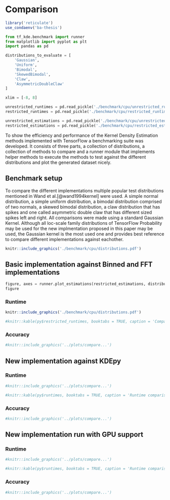 # Comparison {#comparison}

```r
library('reticulate')
use_condaenv('ba-thesis')
```

```python
from tf_kde.benchmark import runner
from matplotlib import pyplot as plt
import pandas as pd

distributions_to_evaluate = [
    'Gaussian',
    'Uniform',
    'Bimodal',
    'SkewedBimodal',
    'Claw',
    'AsymmetricDoubleClaw'
]

xlim = [-8, 8]

unrestricted_runtimes = pd.read_pickle('./benchmark/cpu/unrestricted_runtimes.pkl')
restricted_runtimes = pd.read_pickle('./benchmark/cpu/restricted_runtimes.pkl')

unrestricted_estimations = pd.read_pickle('./benchmark/cpu/unrestricted_estimations.pkl')
restricted_estimations = pd.read_pickle('./benchmark/cpu/restricted_estimations.pkl')

```

To show the efficiency and performance of the Kernel Density Estimation methods implemented with TensorFlow a benchmarking suite was developed. It consists of three parts, a collection of distributions, a collection of methods to compare and a runner module that implements helper methods to execute the methods to test against the different distributions and plot the generated dataset nicely.

## Benchmark setup

To compare the different implementations multiple popular test distributions mentioned in Wand et al.[@wand1994kernel] were used. A simple normal distribution, a simple uniform distribution, a bimodal distribution comprised of two normals, a skewed bimodal distribution, a claw distribution that has spikes and one called asymmetric double claw that has different sized spikes left and right. All comparisons were made using a standard Gaussian Kernel. Although all loc-scale family distributions of TensorFlow Probability may be used for the new implmentation proposed in this paper may be used, the Gaussian kernel is the most used one and provides best reference to compare different implementations against eachother.

```r
knitr::include_graphics('./benchmark/cpu/distributions.pdf')
```
## Basic implementation against Binned and FFT implementations

```python
figure, axes = runner.plot_estimations(restricted_estimations, distributions_to_evaluate, 1e3, ['ZfitExact', 'ZfitExactwithAdaptiveBandwidth', 'ZfitBinned'])
figure
```

### Runtime

```r
knitr::include_graphics('./benchmark/cpu/distributions.pdf')
```

```r
#knitr::kable(py$restricted_runtimes, booktabs = TRUE, caption = 'Comparing additional methods')
```


### Accuracy

```python
#knitr::include_graphics('../plots/compare...')
```


## New implementation against KDEpy

### Runtime

```python
#knitr::include_graphics('../plots/compare...')
```


```r
#knitr::kable(py$runtimes, booktabs = TRUE, caption = 'Runtime comparison')
```

### Accuracy

```python
#knitr::include_graphics('../plots/compare...')
```

## New implementation run with GPU support

### Runtime

```python
#knitr::include_graphics('../plots/compare...')
```


```r
#knitr::kable(py$runtimes, booktabs = TRUE, caption = 'Runtime comparison')
```

### Accuracy

```python
#knitr::include_graphics('../plots/compare...')
```